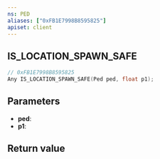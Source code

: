 ```yaml
---
ns: PED
aliases: ["0xFB1E7998B8595825"]
apiset: client
---
```

## IS_LOCATION_SPAWN_SAFE

```c
// 0xFB1E7998B8595825
Any IS_LOCATION_SPAWN_SAFE(Ped ped, float p1);
```


## Parameters
* **ped**:
* **p1**:

## Return value
